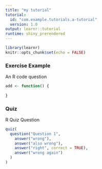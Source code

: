 ```yaml
---
title: "my tutorial"
tutorial:
  id: "com.example.tutorials.a-tutorial"
  version: 1.0
output: learnr::tutorial
runtime: shiny_prerendered
---
```


```r
library(learnr)
knitr::opts_chunk$set(echo = FALSE)
```

### Exercise Example
An R code question
```r
add <- function() {
  
}
```

### Quiz
R Quiz Question
```r
quiz(
  question("Question 1",
    answer("wrong"),
    answer("also wrong"),
    answer("right", correct = TRUE),
    answer("wrong again")
  )
)
```
